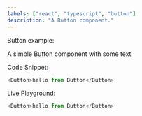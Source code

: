 ```yaml
---
labels: ["react", "typescript", "button"]
description: "A Button component."
---
```



Button example:

A simple Button component with some text

Code Snippet:

```js
<Button>hello from Button</Button>
```

Live Playground:

```js live
<Button>hello from Button</Button>
```
